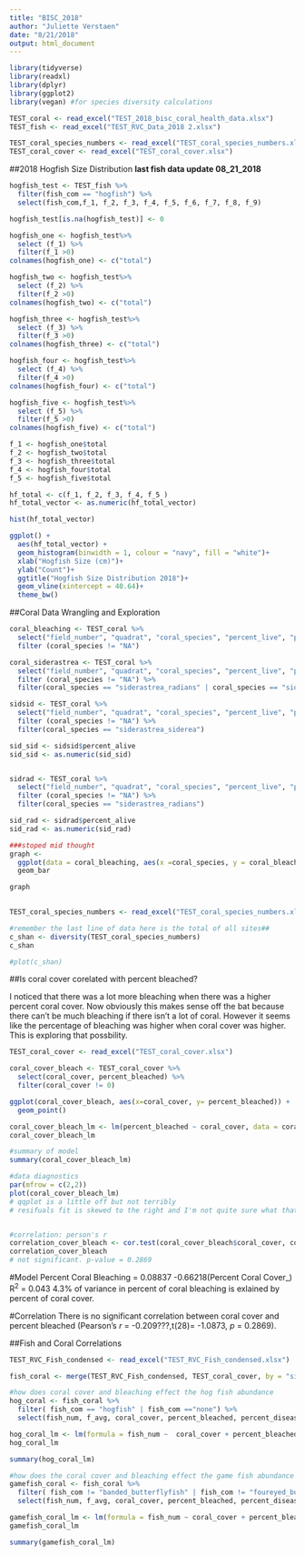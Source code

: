 ```yaml
---
title: "BISC_2018"
author: "Juliette Verstaen"
date: "8/21/2018"
output: html_document
---
```


```r

library(tidyverse)
library(readxl)
library(dplyr)
library(ggplot2)
library(vegan) #for species diversity calculations

```

```r

TEST_coral <- read_excel("TEST_2018_bisc_coral_health_data.xlsx")
TEST_fish <- read_excel("TEST_RVC_Data_2018 2.xlsx")

TEST_coral_species_numbers <- read_excel("TEST_coral_species_numbers.xlsx")
TEST_coral_cover <- read_excel("TEST_coral_cover.xlsx")


```

##2018 Hogfish Size Distribution 
**last fish data update 08_21_2018**
```r


hogfish_test <- TEST_fish %>%
  filter(fish_com == "hogfish") %>%
  select(fish_com,f_1, f_2, f_3, f_4, f_5, f_6, f_7, f_8, f_9) 

hogfish_test[is.na(hogfish_test)] <- 0

hogfish_one <- hogfish_test%>%
  select (f_1) %>%
  filter(f_1 >0)
colnames(hogfish_one) <- c("total")

hogfish_two <- hogfish_test%>%
  select (f_2) %>%
  filter(f_2 >0)
colnames(hogfish_two) <- c("total")

hogfish_three <- hogfish_test%>%
  select (f_3) %>%
  filter(f_3 >0)
colnames(hogfish_three) <- c("total")

hogfish_four <- hogfish_test%>%
  select (f_4) %>%
  filter(f_4 >0)
colnames(hogfish_four) <- c("total")

hogfish_five <- hogfish_test%>%
  select (f_5) %>%
  filter(f_5 >0)
colnames(hogfish_five) <- c("total")

f_1 <- hogfish_one$total
f_2 <- hogfish_two$total
f_3 <- hogfish_three$total
f_4 <- hogfish_four$total
f_5 <- hogfish_five$total

hf_total <- c(f_1, f_2, f_3, f_4, f_5 )
hf_total_vector <- as.numeric(hf_total_vector)

hist(hf_total_vector)

ggplot() +
  aes(hf_total_vector) +
  geom_histogram(binwidth = 1, colour = "navy", fill = "white")+
  xlab("Hogfish Size (cm)")+
  ylab("Count")+
  ggtitle("Hogfish Size Distribution 2018")+
  geom_vline(xintercept = 40.64)+
  theme_bw()


```

##Coral Data Wrangling and Exploration

```r

coral_bleaching <- TEST_coral %>%
  select("field_number", "quadrat", "coral_species", "percent_live", "percent_bleached") %>%
  filter (coral_species != "NA")

coral_siderastrea <- TEST_coral %>%
  select("field_number", "quadrat", "coral_species", "percent_live", "percent_bleached") %>%
  filter (coral_species != "NA") %>%
  filter(coral_species == "siderastrea_radians" | coral_species == "siderastrea_siderea")

sidsid <- TEST_coral %>%
  select("field_number", "quadrat", "coral_species", "percent_live", "percent_bleached") %>%
  filter (coral_species != "NA") %>%
  filter(coral_species == "siderastrea_siderea")

sid_sid <- sidsid$percent_alive
sid_sid <- as.numeric(sid_sid)


sidrad <- TEST_coral %>%
  select("field_number", "quadrat", "coral_species", "percent_live", "percent_bleached") %>%
  filter (coral_species != "NA") %>%
  filter(coral_species == "siderastrea_radians")

sid_rad <- sidrad$percent_alive
sid_rad <- as.numeric(sid_rad)

###stoped mid thought
graph <- 
  ggplot(data = coral_bleaching, aes(x =coral_species, y = coral_bleaching))+
  geom_bar

graph
  

```



```r

TEST_coral_species_numbers <- read_excel("TEST_coral_species_numbers.xlsx")

#remember the last line of data here is the total of all sites##
c_shan <- diversity(TEST_coral_species_numbers)
c_shan

#plot(c_shan)

```

##Is coral cover corelated with percent bleached?

I noticed that there was a lot more bleaching when there was a higher percent coral cover. Now obviously this makes sense off the bat because there can't be much bleaching if there isn't a lot of coral. However it seems like the percentage of bleaching was higher when coral cover was higher. This is exploring that possbility.


```r

TEST_coral_cover <- read_excel("TEST_coral_cover.xlsx")

coral_cover_bleach <- TEST_coral_cover %>%
  select(coral_cover, percent_bleached) %>%
  filter(coral_cover != 0)

ggplot(coral_cover_bleach, aes(x=coral_cover, y= percent_bleached)) +
  geom_point()

coral_cover_bleach_lm <- lm(percent_bleached ~ coral_cover, data = coral_cover)
coral_cover_bleach_lm

#summary of model
summary(coral_cover_bleach_lm)

#data diagnostics
par(mfrow = c(2,2))
plot(coral_cover_bleach_lm)
# qqplot is a little off but not terribly
# resifuals fit is skewed to the right and I'm not quite sure what that means, if it means anything


#correlation: person's r
correlation_cover_bleach <- cor.test(coral_cover_bleach$coral_cover, coral_cover_bleach$percent_bleached)
correlation_cover_bleach
# not significant. p-value = 0.2869
```

#Model
Percent Coral Bleaching = 0.08837 -0.66218(Percent Coral Cover_)
R$^2$ = 0.043 
4.3% of variance in percent of coral bleaching is exlained by percent of coral cover. 

#Correlation
There is no significant correlation between coral cover and percent bleached (Pearson's *r* = -0.209???,t(28)= -1.0873, *p* =  0.2869).

##Fish and Coral Correlations

```r

TEST_RVC_Fish_condensed <- read_excel("TEST_RVC_Fish_condensed.xlsx")

fish_coral <- merge(TEST_RVC_Fish_condensed, TEST_coral_cover, by = "site")

#how does coral cover and bleaching effect the hog fish abundance
hog_coral <- fish_coral %>%
  filter( fish_com == "hogfish" | fish_com =="none") %>%
  select(fish_num, f_avg, coral_cover, percent_bleached, percent_diseased, paling) 

hog_coral_lm <- lm(formula = fish_num ~  coral_cover + percent_bleached +percent_diseased + paling, data = hog_coral)
hog_coral_lm

summary(hog_coral_lm)

#how does the coral cover and bleaching effect the game fish abundance (snappers, groupers, hogfish)
gamefish_coral <- fish_coral %>%
  filter( fish_com != "banded_butterflyfish" | fish_com != "foureyed_butterflyfish" | fish_com != "reef_butterflyfish" | fish_com != "spotfin_butterflyfish") %>%
  select(fish_num, f_avg, coral_cover, percent_bleached, percent_diseased, paling) 

gamefish_coral_lm <- lm(formula = fish_num ~ coral_cover + percent_bleached +percent_diseased + paling, data = gamefish_coral)
gamefish_coral_lm

summary(gamefish_coral_lm)

```











